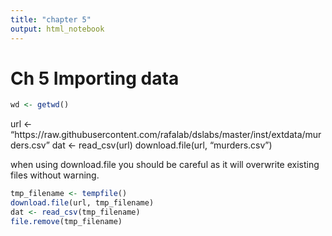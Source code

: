 ```yaml
---
title: "chapter 5"
output: html_notebook
---
```


# Ch 5 Importing data

```r
wd <- getwd()
```

url <- "https://raw.githubusercontent.com/rafalab/dslabs/master/inst/extdata/murders.csv"
dat <- read_csv(url)
download.file(url, "murders.csv")

when using download.file you should be careful as it will overwrite existing files without warning.


```r
tmp_filename <- tempfile()
download.file(url, tmp_filename)
dat <- read_csv(tmp_filename)
file.remove(tmp_filename)
```

